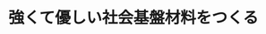 ﻿---
title: "強くて優しい社会基盤材料をつくる"
category: "物質理工学院"
vol: "90"
interviewee: "熊井 真次"
url: "http://www.kumai.mtl.titech.ac.jp/"
tags: ["アルミニウム","合金","材料","基礎研究"]
pdf: "90-1-kumai.pdf"
career: ""
preface: "熊井真次先生の研究室では主に３つの分野について研究している。材質の劣化を引き起こさない頑丈な 接合方法、質の良いアルミニウム合金の鋳造方法、合金の成分を視覚化する新しい方法の３つを一つひと つ紹介する。そして材料分野における基礎・基本研究の大切さと研究室で学生を育てるということについ てきいた。"
---

